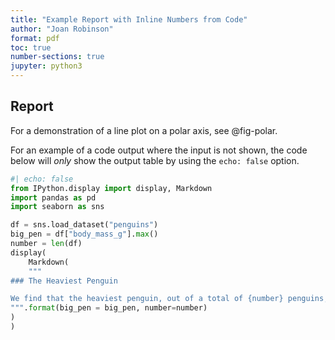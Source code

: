 ```yaml
---
title: "Example Report with Inline Numbers from Code"
author: "Joan Robinson"
format: pdf
toc: true
number-sections: true
jupyter: python3
---
```


## Report 

For a demonstration of a line plot on a polar axis, see @fig-polar.

For an example of a code output where the input is not shown, the code below will *only* show the output table by using the `echo: false` option.

```python
#| echo: false
from IPython.display import display, Markdown
import pandas as pd
import seaborn as sns

df = sns.load_dataset("penguins")
big_pen = df["body_mass_g"].max()
number = len(df)
display(
    Markdown(
    """
### The Heaviest Penguin

We find that the heaviest penguin, out of a total of {number} penguins, has a mass of {big_pen:.2f} kilograms.
""".format(big_pen = big_pen, number=number)
)
)
```